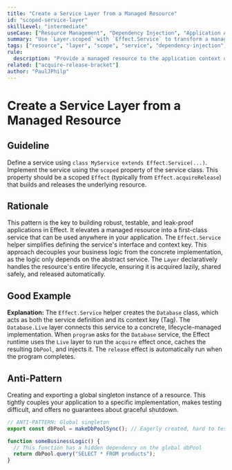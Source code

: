 ```yaml
---
title: "Create a Service Layer from a Managed Resource"
id: "scoped-service-layer"
skillLevel: "intermediate"
useCase: ["Resource Management", "Dependency Injection", "Application Architecture"]
summary: "Use `Layer.scoped` with `Effect.Service` to transform a managed resource into a shareable, application-wide service."
tags: ["resource", "layer", "scope", "service", "dependency-injection", "context", "acquire-release"]
rule:
  description: "Provide a managed resource to the application context using `Layer.scoped`."
related: ["acquire-release-bracket"]
author: "PaulJPhilp"
---
```


# Create a Service Layer from a Managed Resource

## Guideline

Define a service using `class MyService extends Effect.Service(...)`.   Implement the service using the `scoped` property of the service class. This property should be a scoped `Effect` (typically from `Effect.acquireRelease`) that builds and releases the underlying resource.

## Rationale

This pattern is the key to building robust, testable, and leak-proof applications in Effect. It elevates a managed resource into a first-class service that can be used anywhere in your application. The `Effect.Service` helper simplifies defining the service's interface and context key. This approach decouples your business logic from the concrete implementation, as the logic only depends on the abstract service. The `Layer` declaratively handles the resource's entire lifecycle, ensuring it is acquired lazily, shared safely, and released automatically.

## Good Example

<Example path="./src/scoped-service-layer.ts" />

**Explanation:**
The `Effect.Service` helper creates the `Database` class, which acts as both the service definition and its context key (Tag). The `Database.Live` layer connects this service to a concrete, lifecycle-managed implementation. When `program` asks for the `Database` service, the Effect runtime uses the `Live` layer to run the `acquire` effect once, caches the resulting `DbPool`, and injects it. The `release` effect is automatically run when the program completes.

## Anti-Pattern

Creating and exporting a global singleton instance of a resource. This tightly couples your application to a specific implementation, makes testing difficult, and offers no guarantees about graceful shutdown.

```typescript
// ANTI-PATTERN: Global singleton
export const dbPool = makeDbPoolSync(); // Eagerly created, hard to test/mock

function someBusinessLogic() {
  // This function has a hidden dependency on the global dbPool
  return dbPool.query("SELECT * FROM products");
}
```